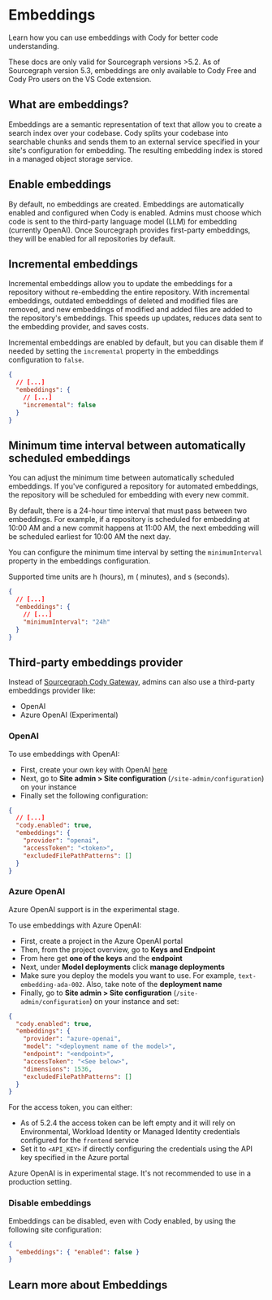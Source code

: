 # Embeddings

<p className="subtitle">Learn how you can use embeddings with Cody for better code understanding.</p>

<Callout type="info">These docs are only valid for Sourcegraph versions >5.2. As of Sourcegraph version 5.3, embeddings are only available to Cody Free and Cody Pro users on the VS Code extension.</Callout>

## What are embeddings?

Embeddings are a semantic representation of text that allow you to create a search index over your codebase. Cody splits your codebase into searchable chunks and sends them to an external service specified in your site's configuration for embedding. The resulting embedding index is stored in a managed object storage service.

## Enable embeddings

By default, no embeddings are created. Embeddings are automatically enabled and configured when Cody is enabled. Admins must choose which code is sent to the third-party language model (LLM) for embedding (currently OpenAI). Once Sourcegraph provides first-party embeddings, they will be enabled for all repositories by default.

## Incremental embeddings

Incremental embeddings allow you to update the embeddings for a repository without re-embedding the entire repository. With incremental embeddings, outdated embeddings of deleted and modified files are removed, and new embeddings of modified and added files are added to the repository's embeddings. This speeds up updates, reduces data sent to the embedding provider, and saves costs.

Incremental embeddings are enabled by default, but you can disable them if needed by setting
the `incremental` property in the embeddings configuration to `false`.

```json
{
  // [...]
  "embeddings": {
    // [...]
    "incremental": false
  }
}
```

## Minimum time interval between automatically scheduled embeddings

You can adjust the minimum time between automatically scheduled embeddings. If you've configured a repository for automated embeddings, the repository will be scheduled for embedding with every new
commit.

By default, there is a 24-hour time interval that must pass between two embeddings. For example, if a repository is scheduled for embedding at 10:00 AM and a new commit happens at 11:00 AM, the next embedding will be scheduled earliest for 10:00 AM the next day.

You can configure the minimum time interval by setting the `minimumInterval` property in the embeddings configuration.

Supported time units are h (hours), m ( minutes), and s (seconds).

```json
{
  // [...]
  "embeddings": {
    // [...]
    "minimumInterval": "24h"
  }
}
```

## Third-party embeddings provider

Instead of [Sourcegraph Cody Gateway](/cody/core-concepts/cody-gateway), admins can also use a third-party embeddings provider like:

- OpenAI
- Azure OpenAI (Experimental)

### OpenAI

To use embeddings with OpenAI:

- First, create your own key with OpenAI [here](https://beta.openai.com/account/api-keys)
- Next, go to **Site admin > Site configuration** (`/site-admin/configuration`) on your instance
- Finally set the following configuration:

```json
{
  // [...]
  "cody.enabled": true,
  "embeddings": {
    "provider": "openai",
    "accessToken": "<token>",
    "excludedFilePathPatterns": []
  }
}
```

### Azure OpenAI

<Callout type="note" title="Experimental">
Azure OpenAI support is in the experimental stage.
</Callout>

To use embeddings with Azure OpenAI:

- First, create a project in the Azure OpenAI portal
- Then, from the project overview, go to **Keys and Endpoint**
- From here get **one of the keys** and the **endpoint**
- Next, under **Model deployments** click **manage deployments**
- Make sure you deploy the models you want to use. For example, `text-embedding-ada-002`. Also, take note of the **deployment name**
- Finally, go to **Site admin > Site configuration** (`/site-admin/configuration`) on your instance and set:

```json
{
  "cody.enabled": true,
  "embeddings": {
    "provider": "azure-openai",
    "model": "<deployment name of the model>",
    "endpoint": "<endpoint>",
    "accessToken": "<See below>",
    "dimensions": 1536,
    "excludedFilePathPatterns": []
  }
}
```

For the access token, you can either:

- As of 5.2.4 the access token can be left empty and it will rely on Environmental, Workload Identity or Managed Identity credentials configured for the `frontend` service
- Set it to `<API_KEY>` if directly configuring the credentials using the API key specified in the Azure portal

<Callout type="warning">Azure OpenAI is in experimental stage. It's not recommended to use in a production setting.</Callout>

### Disable embeddings

Embeddings can be disabled, even with Cody enabled, by using the following site configuration:

```json
{
  "embeddings": { "enabled": false }
}
```

## Learn more about Embeddings

<QuickLinks>
	<QuickLink href="/cody/embeddings/embedding-index" icon="installation" imgAlt="generate-embedding-index" title="Generating an Embeddings Index" description="This guide will explain how to generate an embeddings index that enables codebase-aware answers for Cody." />
	<QuickLink href="/cody/embeddings/configure-embeddings" icon="lightbulb" imgAlt="configure-embeddings" title="Configure Embeddings" description="Learn how you can configure embeddings with Cody for better code context." />
	<QuickLink href="/cody/embeddings/manage-embeddings" icon="presets" imgAlt="manage-embeddings" title="Manage Embeddings" description="Learn how you can manage embeddings via filtering and storing embedding indexes." />
	<QuickLink href="/cody/embeddings/usage-and-limits" icon="theming" imgAlt="usage-limits" title="Usage & Limits" description="Learn about all the usage polices and limits that apply while using embeddings." />
</QuickLinks>
